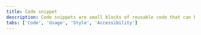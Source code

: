 ```yaml
---
title: Code snippet
description: Code snippets are small blocks of reusable code that can be inserted in a code file.
tabs: ['Code', 'Usage', 'Style', 'Accessibility']
---
```


<!-- TO-DO: Commented out bc this isn't working. Need to figure out why

<ComponentDemo
  items={[
    {
      id: 'code-snippet-single',
      label: 'Single line',
    },
    {
      id: 'code-snippet-multi',
      label: 'Multi line',
    },
    {
      id: 'code-snippet-inline',
      label: 'Inline',
    },
  ]}
  initialSelectedItem={{
    id: 'code-snippet-single',
    label: 'Single line',
  }}
  links={{
    React:
      'http://react.carbondesignsystem.com/?path=/story/codesnippet--inline',
    Angular:
      'https://angular.carbondesignsystem.com/?path=/story/components-code-snippet--basic',
    Vue:
      'http://vue.carbondesignsystem.com/?path=/story/components-cvcodesnippet--default',
    Vanilla: 'https://the-carbon-components.netlify.com/?nav=code-snippet',
  }}>
  <ComponentVariant id="code-snippet-single" knobs={{ CodeSnippet: ['light'] }}>{`
    <CodeSnippet type="single">{`
      @mixin grid-container {
          width: 100%;
          padding-right: padding(mobile);
          padding-left: padding(mobile);
      }
​
      $z-indexes: (
      modal : 9000,
      overlay : 8000,
      dropdown : 7000,
      header : 6000,
      footer : 5000,
      hidden : - 1,
      overflowHidden: - 1,
      floating: 10000
      );
    `}</CodeSnippet>
`}</ComponentVariant>
  <ComponentVariant id="code-snippet-multi" knobs={{ CodeSnippet: ['light'] }}>{`
    <CodeSnippet type="multi">{`
      @mixin grid-container {
          width: 100%;
          padding-right: padding(mobile);
          padding-left: padding(mobile);
      }
​
      \$z-indexes: (
      modal : 9000,
      overlay : 8000,
      dropdown : 7000,
      header : 6000,
      footer : 5000,
      hidden : - 1,
      overflowHidden: - 1,
      floating: 10000
      );
    `}</CodeSnippet>
`}</ComponentVariant>
  <ComponentVariant id="code-snippet-inline" knobs={{ CodeSnippet: ['light'] }}>{`
    <CodeSnippet type="inline">{`
      node -v
    `}</CodeSnippet>
`}</ComponentVariant>
</ComponentDemo>

-->
